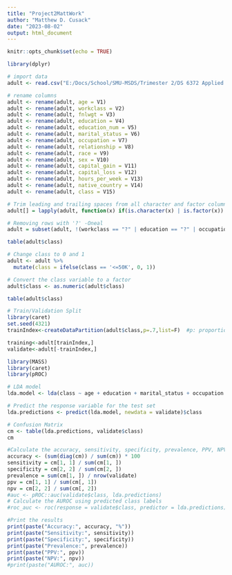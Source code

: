 ```yaml
---
title: "Project2MattWork"
author: "Matthew D. Cusack"
date: "2023-08-02"
output: html_document
---
```


```r
knitr::opts_chunk$set(echo = TRUE)
```

```r
library(dplyr)

# import data
adult <- read.csv("E:/Docs/School/SMU-MSDS/Trimester 2/DS 6372 Applied Statistics/Unit 15 Project 2/adult/adult.data", header=FALSE)

# rename columns
adult <- rename(adult, age = V1)
adult <- rename(adult, workclass = V2)
adult <- rename(adult, fnlwgt = V3)
adult <- rename(adult, education = V4)
adult <- rename(adult, education_num = V5)
adult <- rename(adult, marital_status = V6)
adult <- rename(adult, occupation = V7)
adult <- rename(adult, relationship = V8)
adult <- rename(adult, race = V9)
adult <- rename(adult, sex = V10)
adult <- rename(adult, capital_gain = V11)
adult <- rename(adult, capital_loss = V12)
adult <- rename(adult, hours_per_week = V13)
adult <- rename(adult, native_country = V14)
adult <- rename(adult, class = V15)

# Trim leading and trailing spaces from all character and factor columns -Oneal
adult[] = lapply(adult, function(x) if(is.character(x) | is.factor(x)) trimws(x) else x)

# Removing rows with '?' -Oneal
adult = subset(adult, !(workclass == "?" | education == "?" | occupation == "?" | native_country == "?"))

table(adult$class)

# Change class to 0 and 1
adult <- adult %>%
  mutate(class = ifelse(class == '<=50K', 0, 1))

# Convert the class variable to a factor
adult$class <- as.numeric(adult$class)

table(adult$class)
```

```r
# Train/Validation Split
library(caret)
set.seed(4321)
trainIndex<-createDataPartition(adult$class,p=.7,list=F)  #p: proportion of data in train

training<-adult[trainIndex,]
validate<-adult[-trainIndex,]
```

```r
library(MASS)
library(caret)
library(pROC)

# LDA model
lda.model <- lda(class ~ age + education + marital_status + occupation + relationship + race + sex + hours_per_week + native_country, data = training)

# Predict the response variable for the test set
lda.predictions <- predict(lda.model, newdata = validate)$class

# Confusion Matrix
cm <- table(lda.predictions, validate$class)
cm
```

```r
#Calculate the accuracy, sensitivity, specificity, prevalence, PPV, NPV, and AUROC
accuracy <- (sum(diag(cm)) / sum(cm)) * 100
sensitivity = cm[1, 1] / sum(cm[1, ])
specificity = cm[2, 2] / sum(cm[2, ])
prevalence = sum(cm[1, ]) / nrow(validate)
ppv = cm[1, 1] / sum(cm[, 1])
npv = cm[2, 2] / sum(cm[, 2])
#auc <- pROC::auc(validate$class, lda.predictions)
# Calculate the AUROC using predicted class labels
#roc_auc <- roc(response = validate$class, predictor = lda.predictions)$auc

#Print the results
print(paste("Accuracy:", accuracy, "%"))
print(paste("Sensitivity:", sensitivity))
print(paste("Specificity:", specificity))
print(paste("Prevalence:", prevalence))
print(paste("PPV:", ppv))
print(paste("NPV:", npv))
#print(paste("AUROC:", auc))
```